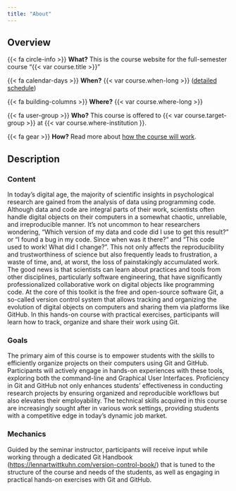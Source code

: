 ```yaml
---
title: "About"
---
```


## Overview

{{< fa circle-info >}} **What?** This is the course website for the full-semester course "{{< var course.title >}}"

{{< fa calendar-days >}} **When?**  {{< var course.when-long >}} ([detailed schedule](schedule.qmd))

{{< fa building-columns >}} **Where?** {{< var course.where-long >}}

{{< fa user-group >}} **Who?** This course is offered to {{< var course.target-group >}} at {{< var course.where-institution }}.

{{< fa gear >}} **How?** Read more about [how the course will work](mechanics.qmd).

## Description

### Content

In today's digital age, the majority of scientific insights in psychological research are gained from the analysis of data using programming code.
Although data and code are integral parts of their work, scientists often handle digital objects on their computers in a somewhat chaotic, unreliable, and irreproducible manner.
It's not uncommon to hear researchers wondering, "Which version of my data and code did I use to get this result?" or "I found a bug in my code. Since when was it there?" and "This code used to work! What did I change?".
This not only affects the reproducibility and trustworthiness of science but also frequently leads to frustration, a waste of time, and, at worst, the loss of painstakingly accumulated work.
The good news is that scientists can learn about practices and tools from other disciplines, particularly software engineering, that have significantly professionalized collaborative work on digital objects like programming code.
At the core of this toolkit is the free and open-source software Git, a so-called version control system that allows tracking and organizing the evolution of digital objects on computers and sharing them via platforms like GitHub.
In this hands-on course with practical exercises, participants will learn how to track, organize and share their work using Git.

### Goals

The primary aim of this course is to empower students with the skills to efficiently organize projects on their computers using Git and GitHub.
Participants will actively engage in hands-on experiences with these tools, exploring both the command-line and Graphical User Interfaces.
Proficiency in Git and GitHub not only enhances students' effectiveness in conducting research projects by ensuring organized and reproducible workflows but also elevates their employability.
The technical skills acquired in this course are increasingly sought after in various work settings, providing students with a competitive edge in today's dynamic job market.

### Mechanics

Guided by the seminar instructor, participants will receive input while working through a dedicated Git Handbook (<https://lennartwittkuhn.com/version-control-book/>) that is tuned to the structure of the course and needs of the students, as well as engaging in practical hands-on exercises with Git and GitHub.
